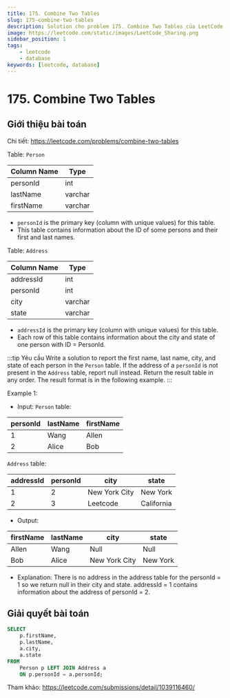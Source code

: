 ```yaml
---
title: 175. Combine Two Tables
slug: 175-combine-two-tables
description: Solution cho problem 175. Combine Two Tables của LeetCode
image: https://leetcode.com/static/images/LeetCode_Sharing.png
sidebar_position: 1
tags:
    - leetcode
    - database
keywords: [leetcode, database]
---
```


# 175. Combine Two Tables

## Giới thiệu bài toán

Chi tiết: https://leetcode.com/problems/combine-two-tables

Table: `Person`

| Column Name | Type    |
| ----------- | ------- |
| personId    | int     |
| lastName    | varchar |
| firstName   | varchar |

- `personId` is the primary key (column with unique values) for this table.
- This table contains information about the ID of some persons and their first and last names.
 

Table: `Address`

| Column Name | Type    |
| ----------- | ------- |
| addressId   | int     |
| personId    | int     |
| city        | varchar |
| state       | varchar |

- `addressId` is the primary key (column with unique values) for this table.
- Each row of this table contains information about the city and state of one person with ID = PersonId.

:::tip Yêu cầu
Write a solution to report the first name, last name, city, and state of each person in the `Person` table. If the address of a `personId` is not present in the `Address` table, report null instead. Return the result table in any order. The result format is in the following example.
:::
 
Example 1:

- Input: 
`Person` table:

| personId | lastName | firstName |
| -------- | -------- | --------- |
| 1        | Wang     | Allen     |
| 2        | Alice    | Bob       |

`Address` table:

| addressId | personId | city          | state      |
| --------- | -------- | ------------- | ---------- |
| 1         | 2        | New York City | New York   |
| 2         | 3        | Leetcode      | California |

- Output: 

| firstName | lastName | city          | state    |
| --------- | -------- | ------------- | -------- |
| Allen     | Wang     | Null          | Null     |
| Bob       | Alice    | New York City | New York |

- Explanation: 
There is no address in the address table for the personId = 1 so we return null in their city and state.
addressId = 1 contains information about the address of personId = 2.

## Giải quyết bài toán

```sql
SELECT
    p.firstName, 
    p.lastName, 
    a.city, 
    a.state
FROM 
    Person p LEFT JOIN Address a 
    ON p.personId = a.personId;
```

Tham khảo: https://leetcode.com/submissions/detail/1039116460/